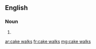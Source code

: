 ==English==

===Noun===
{{head|en|noun plural form|head=[[cake]] [[walks]]}}

# {{plural of|cake walk|lang=en}}

[[ar:cake walks]]
[[fr:cake walks]]
[[mg:cake walks]]